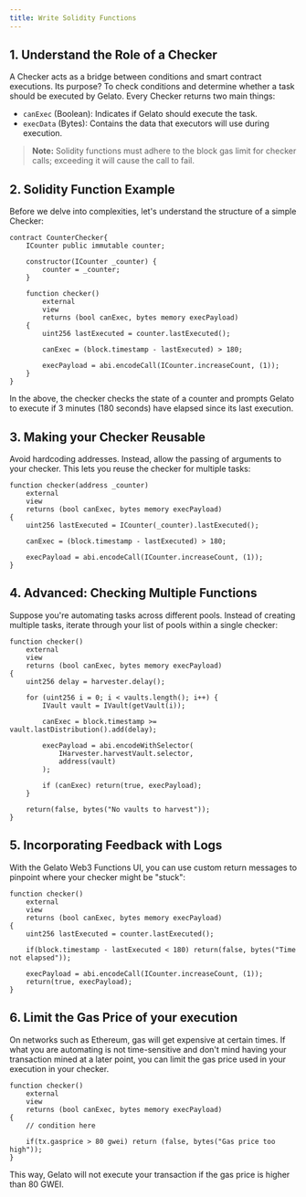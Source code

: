 ```yaml
---
title: Write Solidity Functions
---
```


## 1. Understand the Role of a Checker
A Checker acts as a bridge between conditions and smart contract executions. Its purpose? To check conditions and determine whether a task should be executed by Gelato. Every Checker returns two main things:

- `canExec` (Boolean): Indicates if Gelato should execute the task.
- `execData` (Bytes): Contains the data that executors will use during execution.

> **Note:** Solidity functions must adhere to the block gas limit for checker calls; exceeding it will cause the call to fail.

## 2. Solidity Function Example
Before we delve into complexities, let's understand the structure of a simple Checker:

```solidity
contract CounterChecker{
    ICounter public immutable counter;

    constructor(ICounter _counter) {
        counter = _counter;
    }

    function checker()
        external
        view
        returns (bool canExec, bytes memory execPayload)
    {
        uint256 lastExecuted = counter.lastExecuted();

        canExec = (block.timestamp - lastExecuted) > 180;

        execPayload = abi.encodeCall(ICounter.increaseCount, (1));
    }
}
```

In the above, the checker checks the state of a counter and prompts Gelato to execute if 3 minutes (180 seconds) have elapsed since its last execution.

## 3. Making your Checker Reusable
Avoid hardcoding addresses. Instead, allow the passing of arguments to your checker. This lets you reuse the checker for multiple tasks:

```solidity
function checker(address _counter)
    external
    view
    returns (bool canExec, bytes memory execPayload)
{
    uint256 lastExecuted = ICounter(_counter).lastExecuted();

    canExec = (block.timestamp - lastExecuted) > 180;

    execPayload = abi.encodeCall(ICounter.increaseCount, (1));
}
```

## 4. Advanced: Checking Multiple Functions
Suppose you're automating tasks across different pools. Instead of creating multiple tasks, iterate through your list of pools within a single checker:

```solidity
function checker()
    external
    view
    returns (bool canExec, bytes memory execPayload)
{
    uint256 delay = harvester.delay();

    for (uint256 i = 0; i < vaults.length(); i++) {
        IVault vault = IVault(getVault(i));

        canExec = block.timestamp >= vault.lastDistribution().add(delay);

        execPayload = abi.encodeWithSelector(
            IHarvester.harvestVault.selector,
            address(vault)
        );

        if (canExec) return(true, execPayload);
    }

    return(false, bytes("No vaults to harvest"));
}
```

## 5. Incorporating Feedback with Logs
With the Gelato Web3 Functions UI, you can use custom return messages to pinpoint where your checker might be "stuck":

```solidity
function checker()
    external
    view
    returns (bool canExec, bytes memory execPayload)
{
    uint256 lastExecuted = counter.lastExecuted();

    if(block.timestamp - lastExecuted < 180) return(false, bytes("Time not elapsed"));

    execPayload = abi.encodeCall(ICounter.increaseCount, (1));
    return(true, execPayload);
}
```

## 6. Limit the Gas Price of your execution
On networks such as Ethereum, gas will get expensive at certain times. If what you are automating is not time-sensitive and don't mind having your transaction mined at a later point, you can limit the gas price used in your execution in your checker.

```solidity
function checker()
    external
    view
    returns (bool canExec, bytes memory execPayload)
{
    // condition here
    
    if(tx.gasprice > 80 gwei) return (false, bytes("Gas price too high"));
}
```

This way, Gelato will not execute your transaction if the gas price is higher than 80 GWEI.